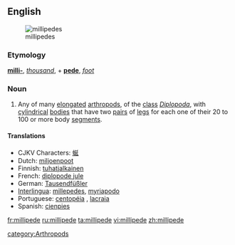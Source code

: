 {{wikipedia}}
==English==
[[Image:Millipedes.jpg|thumb|millipedes]]

===Etymology===
{{L.}} '''[[milli-]]''', ''[[thousand]]'', + '''[[pede]]''', ''[[foot]]''

===Noun===
{{en-noun}}

# Any of many [[elongated]] [[arthropod]]s, of the [[class]] ''[[Diplopoda]]'', with [[cylindrical]] [[bodies]] that have two [[pair]]s of [[leg]]s for each one of their 20 to 100 or more body [[segment]]s.

====Translations====
*CJKV Characters: [[蜒]]
*Dutch: [[miljoenpoot]] {{m}}
*Finnish: [[tuhatjalkainen]]
*French: [[diplopode jule]] {{m}}
*German: [[Tausendfüßler]] {{m}}
*[[Interlingua]]: [[millepedes]], [[myriapodo]]
*Portuguese: [[centopéia]] {{f}}, [[lacraia]] {{f}}
*Spanish: [[cienpies]] {{m}}

[[fr:millipede]]
[[ru:millipede]]
[[ta:millipede]]
[[vi:millipede]]
[[zh:millipede]]

[[category:Arthropods]]